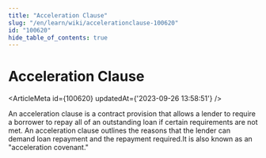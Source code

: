 ```yaml
---
title: "Acceleration Clause"
slug: "/en/learn/wiki/accelerationclause-100620"
id: "100620"
hide_table_of_contents: true
---
```



# Acceleration Clause

<ArticleMeta id={100620} updatedAt={'2023-09-26 13:58:51'} />
<div className='border-solid border-b border-t-0 my-4 border-[var(--ifm-color-gray-300)]' />

An acceleration clause is a contract provision that allows a lender to require a borrower to repay all of an outstanding loan if certain requirements are not met. An acceleration clause outlines the reasons that the lender can demand loan repayment and the repayment required.It is also known as an "acceleration covenant."
